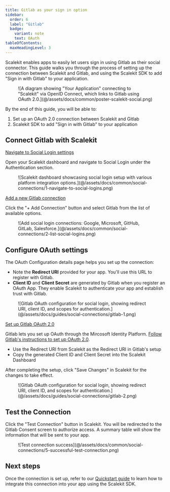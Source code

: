 ```yaml
---
title: Gitlab as your sign in option
sidebar:
  order: 6
  label: "Gitlab"
  badge:
    variant: note
    text: OAuth
tableOfContents:
  maxHeadingLevel: 3
---
```


Scalekit enables apps to easily let users sign in using Gitlab as their social connector. This guide walks you through the process of setting up the connection between Scalekit and Gitlab, and using the Scalekit SDK to add "Sign in with Gitlab" to your application.

<figure>
  ![A diagram showing "Your Application" connecting to "Scalekit" via OpenID Connect, which links to Gitlab using OAuth 2.0.](@/assets/docs/common/poster-scalekit-social.png)
</figure>

By the end of this guide, you will be able to:

1. Set up an OAuth 2.0 connection between Scalekit and Gitlab
2. Scalekit SDK to add "Sign in with Gitlab" to your application

## Connect Gitlab with Scalekit

<u>Navigate to Social Login settings</u>

Open your Scalekit dashboard and navigate to Social Login under the Authentication section.

<figure>
  ![Scalekit dashboard showcasing social login setup with various platform integration options.](@/assets/docs/common/social-connections/1-navigate-to-social-logins.png)
</figure>

<u>Add a new Gitlab connection</u>

Click the "+ Add Connection" button and select Gitlab from the list of available options.

<figure>
  ![Add social login connections: Google, Microsoft, GitHub, GitLab, Salesforce.](@/assets/docs/common/social-connections/2-list-social-logins.png)
</figure>

## Configure OAuth settings

The OAuth Configuration details page helps you set up the connection:

- Note the **Redirect URI** provided for your app. You'll use this URL to register with Gitlab.
- **Client ID** and **Client Secret** are generated by Gitlab when you register an OAuth App. They enable Scalekit to
  authenticate your app and establish trust with Gitlab.

<figure>
  ![Gitlab OAuth configuration for social login, showing redirect URI, client ID, and scopes for
  authentication.](@/assets/docs/guides/social-connections/gitlab-1.png)
</figure>

<u>Set up Gitlab OAuth 2.0</u>

Gitlab lets you set up OAuth through the Mircosoft Identity Platform.
[Follow Gitlab's instructions to set up OAuth 2.0](https://dub.sh/gitlab-oauth-provider).

- Use the Redirect URI from Scalekit as the Redirect URI in Gitlab's setup
- Copy the generated Client ID and Client Secret into the Scalekit Dashboard

After completing the setup, click "Save Changes" in Scalekit for the changes to take effect.

<figure>
  ![Gitlab OAuth configuration for social login, showing redirect URI, client ID, and scopes for
  authentication.](@/assets/docs/guides/social-connections/gitlab-2.png)
</figure>

## Test the Connection

Click the "Test Connection" button in Scalekit. You will be redirected to the Gitlab Consent screen to authorize access.
A summary table will show the information that will be sent to your app.

<figure>
  ![Test connection success](@/assets/docs/common/social-connections/5-successful-test-connection.png)
</figure>

## Next steps

Once the connection is set up, refer to our [Quickstart guide](/manual/social-logins-quickstart/) to learn how to integrate this
connection into your app using the Scalekit SDK.
